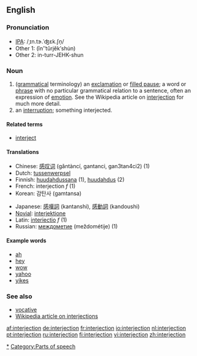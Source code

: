 ==English==
===Pronunciation===
*[[IPA]]: /ˌɪn.tɝ.ˈʤɛk.ʃn̩/
*Other 1: (ĭnʺtûrjĕkʹshu̇n)
*Other 2: in-turr-JEHK-shun
===Noun===
{{en-noun}}

# ([[grammar|grammatical]] terminology) an [[exclamation]] or [[filled pause]]; a word or [[phrase]] with no particular grammatical relation to a sentence, often an expression of [[emotion]].  See the Wikipedia article on [[w:Interjection|interjection]] for much more detail.
# an [[interruption]]; something interjected.

====Related terms====
*[[interject]]

====Translations====
{{top}}
*Chinese: [[感叹词]] (gǎntàncí, gantanci, gan3tan4ci2) (1)
*Dutch: [[tussenwerpsel]] {{n}}
*Finnish: [[huudahdussana]] (1), [[huudahdus]] (2)
*French: interjection ''f'' (1)
*Korean: 감탄사 (gamtansa)
{{mid}}
*Japanese: [[感嘆詞]] (kantanshi), [[感動詞]] (kandoushi)
*[[Novial]]: [[interjektione]]
*Latin: [[interiectio]] ''f'' (1)
*Russian: [[междометие]] (meždométije) {{n}} (1)
{{bottom}}

====Example words====
*[[ah]]
*[[hey]]
*[[wow]]
*[[yahoo]]
*[[yikes]]

===See also===
*[[vocative]]
*[[w:Interjection|Wikipedia article on interjections]]

[[Category:Interjections|*]]
[[Category:Parts of speech]]

[[af:interjection]]
[[de:interjection]]
[[fr:interjection]]
[[io:interjection]]
[[nl:interjection]]
[[pt:interjection]]
[[ru:interjection]]
[[fi:interjection]]
[[vi:interjection]]
[[zh:interjection]]